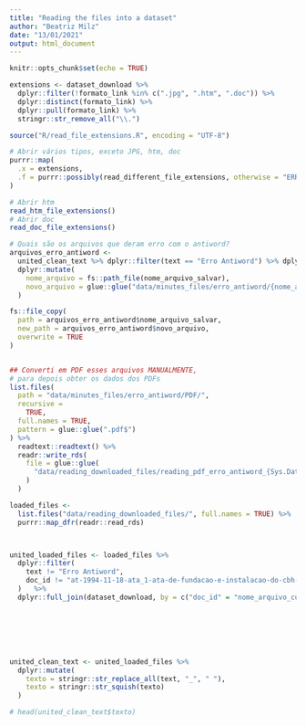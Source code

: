 ```yaml
---
title: "Reading the files into a dataset"
author: "Beatriz Milz"
date: "13/01/2021"
output: html_document
---
```


```r
knitr::opts_chunk$set(echo = TRUE)
```



```r
extensions <- dataset_download %>%
  dplyr::filter(!formato_link %in% c(".jpg", ".htm", ".doc")) %>%
  dplyr::distinct(formato_link) %>%
  dplyr::pull(formato_link) %>%
  stringr::str_remove_all("\\.")

```



```r
source("R/read_file_extensions.R", encoding = "UTF-8")

# Abrir vários tipos, exceto JPG, htm, doc
purrr::map(
  .x = extensions,
  .f = purrr::possibly(read_different_file_extensions, otherwise = "ERRO")
)

# Abrir htm
read_htm_file_extensions()
# Abrir doc
read_doc_file_extensions()

```

```r
# Quais são os arquivos que deram erro com o antiword?
arquivos_erro_antiword <-
  united_clean_text %>% dplyr::filter(text == "Erro Antiword") %>% dplyr::select(nome_arquivo_salvar) %>%
  dplyr::mutate(
    nome_arquivo = fs::path_file(nome_arquivo_salvar),
    novo_arquivo = glue::glue("data/minutes_files/erro_antiword/{nome_arquivo}")
  )

fs::file_copy(
  path = arquivos_erro_antiword$nome_arquivo_salvar,
  new_path = arquivos_erro_antiword$novo_arquivo,
  overwrite = TRUE
)


## Converti em PDF esses arquivos MANUALMENTE,
# para depois obter os dados dos PDFs
list.files(
  path = "data/minutes_files/erro_antiword/PDF/",
  recursive =
    TRUE,
  full.names = TRUE,
  pattern = glue::glue(".pdf$")
) %>%
  readtext::readtext() %>%
  readr::write_rds(
    file = glue::glue(
      "data/reading_downloaded_files/reading_pdf_erro_antiword_{Sys.Date()}.rds"
    )
  )
```


```r
loaded_files <-
  list.files("data/reading_downloaded_files/", full.names = TRUE) %>%
  purrr::map_dfr(readr::read_rds)



united_loaded_files <- loaded_files %>%
  dplyr::filter(
    text != "Erro Antiword",
    doc_id != "at-1994-11-18-ata_1-ata-de-fundacao-e-instalacao-do-cbh-at-doe-18-11-94-caderno-executivo-i-pagina-56.pdf"
  )   %>%
  dplyr::full_join(dataset_download, by = c("doc_id" = "nome_arquivo_curto"))







united_clean_text <- united_loaded_files %>%
  dplyr::mutate(
    texto = stringr::str_replace_all(text, "_", " "),
    texto = stringr::str_squish(texto)
  )

# head(united_clean_text$texto)

```
